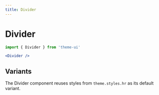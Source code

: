 ```yaml
---
title: Divider
---
```


# Divider

```js
import { Divider } from 'theme-ui'
```

```jsx live=true
<Divider />
```

## Variants

The Divider component reuses styles from `theme.styles.hr` as its default variant.
